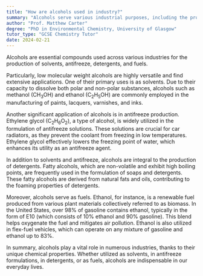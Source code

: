 ```yaml
---
title: "How are alcohols used in industry?"
summary: "Alcohols serve various industrial purposes, including the production of solvents, antifreeze, detergents, and as a fuel source."
author: "Prof. Matthew Carter"
degree: "PhD in Environmental Chemistry, University of Glasgow"
tutor_type: "GCSE Chemistry Tutor"
date: 2024-02-21
---
```


Alcohols are essential compounds used across various industries for the production of solvents, antifreeze, detergents, and fuels.

Particularly, low molecular weight alcohols are highly versatile and find extensive applications. One of their primary uses is as solvents. Due to their capacity to dissolve both polar and non-polar substances, alcohols such as methanol ($\text{CH}_3\text{OH}$) and ethanol ($\text{C}_2\text{H}_5\text{OH}$) are commonly employed in the manufacturing of paints, lacquers, varnishes, and inks.

Another significant application of alcohols is in antifreeze production. Ethylene glycol ($\text{C}_2\text{H}_6\text{O}_2$), a type of alcohol, is widely utilized in the formulation of antifreeze solutions. These solutions are crucial for car radiators, as they prevent the coolant from freezing in low temperatures. Ethylene glycol effectively lowers the freezing point of water, which enhances its utility as an antifreeze agent.

In addition to solvents and antifreeze, alcohols are integral to the production of detergents. Fatty alcohols, which are non-volatile and exhibit high boiling points, are frequently used in the formulation of soaps and detergents. These fatty alcohols are derived from natural fats and oils, contributing to the foaming properties of detergents.

Moreover, alcohols serve as fuels. Ethanol, for instance, is a renewable fuel produced from various plant materials collectively referred to as biomass. In the United States, over 98% of gasoline contains ethanol, typically in the form of E10 (which consists of $10\%$ ethanol and $90\%$ gasoline). This blend helps oxygenate the fuel and mitigates air pollution. Ethanol is also utilized in flex-fuel vehicles, which can operate on any mixture of gasoline and ethanol up to $83\%$.

In summary, alcohols play a vital role in numerous industries, thanks to their unique chemical properties. Whether utilized as solvents, in antifreeze formulations, in detergents, or as fuels, alcohols are indispensable in our everyday lives.
    